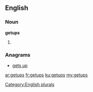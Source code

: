==English==

===Noun===
'''getups'''

# {{plural of|[[getup]]}}

===Anagrams===
* [[gets up#English|gets up]]

[[Category:English plurals]]

[[ar:getups]]
[[fr:getups]]
[[ku:getups]]
[[my:getups]]